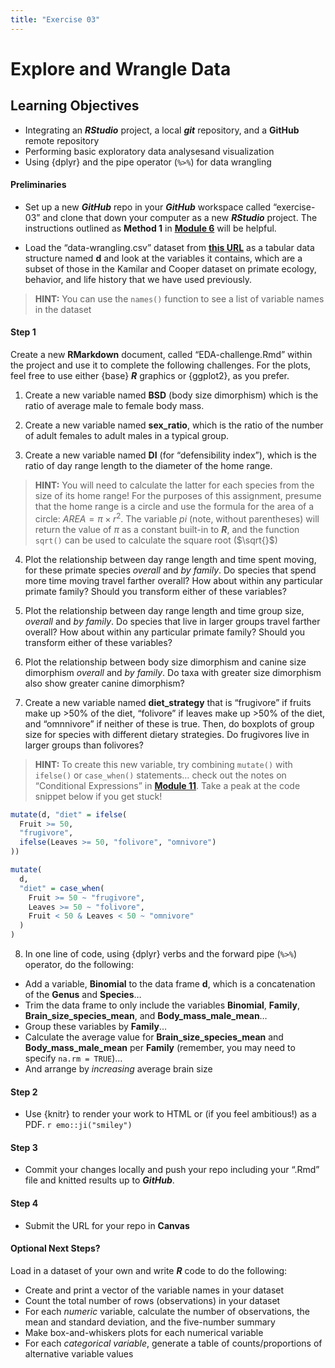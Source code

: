 ```yaml
---
title: "Exercise 03"
---
```


# Explore and Wrangle Data {.unnumbered}

## Learning Objectives {.unnumbered}

-   Integrating an ***RStudio*** project, a local ***git*** repository, and a **GitHub** remote repository
-   Performing basic exploratory data analysesand visualization
-   Using {dplyr} and the pipe operator (`%>%`) for data wrangling

#### Preliminaries {.unnumbered}

-   Set up a new ***GitHub*** repo in your ***GitHub*** workspace called "exercise-03" and clone that down your computer as a new ***RStudio*** project. The instructions outlined as **Method 1** in [**Module 6**](#module-06) will be helpful.

- Load the "data-wrangling.csv" dataset from [**this URL**](https://raw.githubusercontent.com/difiore/ada-2022-datasets/main/data-wrangling.csv) as a tabular data structure named **d** and look at the variables it contains, which are a subset of those in the Kamilar and Cooper dataset on primate ecology, behavior, and life history that we have used previously.

> **HINT:** You can use the `names()` function to see a list of variable names in the dataset

#### Step 1 {.unnumbered}

Create a new **RMarkdown** document, called "EDA-challenge.Rmd" within the project and use it to complete the following challenges. For the plots, feel free to use either {base} ***R*** graphics or {ggplot2}, as you prefer.

1. Create a new variable named **BSD** (body size dimorphism) which is the ratio of average male to female body mass.

2. Create a new variable named **sex_ratio**, which is the ratio of the number of adult females to adult males in a typical group.

3. Create a new variable named **DI** (for "defensibility index"), which is the ratio of day range length to the diameter of the home range.

> **HINT:** You will need to calculate the latter for each species from the size of its home range! For the purposes of this assignment, presume that the home range is a circle and use the formula for the area of a circle: $AREA = \pi \times r^2$. The variable *pi* (note, without parentheses) will return the value of $\pi$ as a constant built-in to ***R***, and the function `sqrt()` can be used to calculate the square root ($\sqrt{}$)

4. Plot the relationship between day range length and time spent moving, for these primate species *overall* and *by family*. Do species that spend more time moving travel farther overall? How about within any particular primate family? Should you transform either of these variables?

5. Plot the relationship between day range length and time group size, *overall* and *by family*. Do species that live in larger groups travel farther overall? How about within any particular primate family? Should you transform either of these variables?

6. Plot the relationship between body size dimorphism and canine size dimorphism *overall* and *by family*. Do taxa with greater size dimorphism also show greater canine dimorphism?

7. Create a new variable named **diet_strategy** that is "frugivore" if fruits make up >50% of the diet, "folivore" if leaves make up >50% of the diet, and "omnnivore" if neither of these is true. Then, do boxplots of group size for species with different dietary strategies. Do frugivores live in larger groups than folivores?

> **HINT:** To create this new variable, try combining `mutate()` with `ifelse()` or `case_when()` statements... check out the notes on "Conditional Expressions" in [**Module 11**](#module-11). Take a peak at the code snippet below if you get stuck!

::: {.fold .s .o}
```r
mutate(d, "diet" = ifelse(
  Fruit >= 50,
  "frugivore",
  ifelse(Leaves >= 50, "folivore", "omnivore")
))

mutate(
  d,
  "diet" = case_when(
    Fruit >= 50 ~ "frugivore",
    Leaves >= 50 ~ "folivore",
    Fruit < 50 & Leaves < 50 ~ "omnivore"
  )
)
```
:::

8. In one line of code, using {dplyr} verbs and the forward pipe (`%>%`) operator, do the following:

- Add a variable, **Binomial** to the data frame **d**, which is a concatenation of the **Genus** and **Species**...
- Trim the data frame to only include the variables **Binomial**, **Family**, **Brain_size_species_mean**, and **Body_mass_male_mean**...
- Group these variables by **Family**...
- Calculate the average value for **Brain_size_species_mean** and **Body_mass_male_mean** per **Family** (remember, you may need to specify `na.rm = TRUE`)...
- And arrange by *increasing* average brain size

#### Step 2 {.unnumbered}

- Use {knitr} to render your work to HTML or (if you feel ambitious!) as a PDF. `r emo::ji("smiley")`

#### Step 3 {.unnumbered}

- Commit your changes locally and push your repo including your ".Rmd" file and knitted results up to ***GitHub***.

#### Step 4 {.unnumbered}

- Submit the URL for your repo in **Canvas**

#### Optional Next Steps? {.unnumbered}

Load in a dataset of your own and write ***R*** code to do the following:

-   Create and print a vector of the variable names in your dataset
-   Count the total number of rows (observations) in your dataset
-   For each *numeric* variable, calculate the number of observations, the mean and standard deviation, and the five-number summary
-   Make box-and-whiskers plots for each numerical variable
-   For each *categorical variable*, generate a table of counts/proportions of alternative variable values
